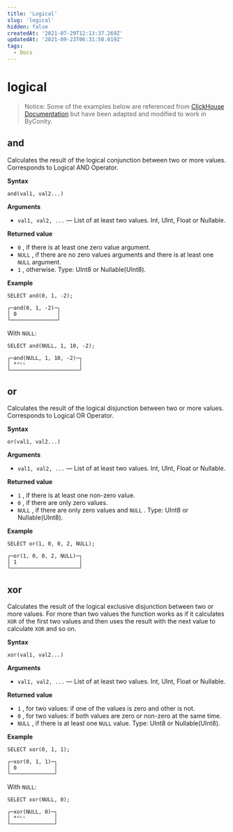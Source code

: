```yaml
---
title: 'Logical'
slug: 'logical'
hidden: false
createdAt: '2021-07-29T12:13:37.269Z'
updatedAt: '2021-09-23T06:31:50.019Z'
tags:
  - Docs
---
```


# logical

> Notice:
> Some of the examples below are referenced from [ClickHouse Documentation](https://clickhouse.com/docs/en/sql-reference/functions/) but have been adapted and modified to work in ByConity.

## and

Calculates the result of the logical conjunction between two or more values. Corresponds to Logical AND Operator.

**Syntax**

```
and(val1, val2...)

```

**Arguments**

- `val1, val2, ...` — List of at least two values. Int, UInt, Float or Nullable.

**Returned value**

- `0` , if there is at least one zero value argument.
- `NULL` , if there are no zero values arguments and there is at least one `NULL` argument.
- `1` , otherwise.
  Type: UInt8 or Nullable(UInt8).

**Example**

```
SELECT and(0, 1, -2);

```

```
┌─and(0, 1, -2)─┐
│ 0             │
└───────────────┘

```

With `NULL`:

```
SELECT and(NULL, 1, 10, -2);

```

```
┌─and(NULL, 1, 10, -2)─┐
│ ᴺᵁᴸᴸ                 │
└──────────────────────┘

```

## or

Calculates the result of the logical disjunction between two or more values. Corresponds to Logical OR Operator.

**Syntax**

```
or(val1, val2...)

```

**Arguments**

- `val1, val2, ...` — List of at least two values. Int, UInt, Float or Nullable.

**Returned value**

- `1` , if there is at least one non-zero value.
- `0` , if there are only zero values.
- `NULL` , if there are only zero values and `NULL` .
  Type: UInt8 or Nullable(UInt8).

**Example**

```
SELECT or(1, 0, 0, 2, NULL);

```

```
┌─or(1, 0, 0, 2, NULL)─┐
│ 1                    │
└──────────────────────┘

```

## xor

Calculates the result of the logical exclusive disjunction between two or more values. For more than two values the function works as if it calculates `XOR` of the first two values and then uses the result with the next value to calculate `XOR` and so on.

**Syntax**

```
xor(val1, val2...)

```

**Arguments**

- `val1, val2, ...` — List of at least two values. Int, UInt, Float or Nullable.

**Returned value**

- `1` , for two values: if one of the values is zero and other is not.
- `0` , for two values: if both values are zero or non-zero at the same time.
- `NULL` , if there is at least one `NULL` value.
  Type: UInt8 or Nullable(UInt8).

**Example**

```
SELECT xor(0, 1, 1);

```

```
┌─xor(0, 1, 1)─┐
│ 0            │
└──────────────┘

```

With `NULL`:

```
SELECT xor(NULL, 0);

```

```
┌─xor(NULL, 0)─┐
│ ᴺᵁᴸᴸ         │
└──────────────┘

```
